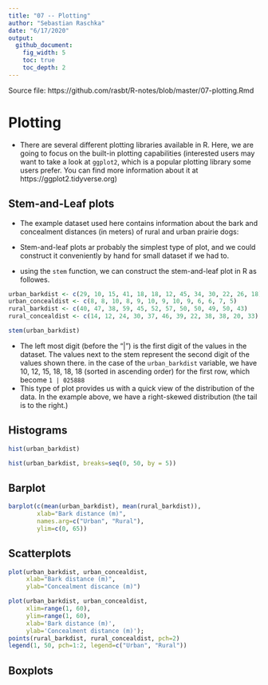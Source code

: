 ```yaml
---
title: "07 -- Plotting"
author: "Sebastian Raschka"
date: "6/17/2020"
output:
  github_document:
    fig_width: 5
    toc: true
    toc_depth: 2
---
```


Source file: https://github.com/rasbt/R-notes/blob/master/07-plotting.Rmd




# Plotting

- There are several different plotting libraries available in R. Here, we are going to focus on the built-in plotting capabilities (interested users may want to take a look at `ggplot2`, which is a popular plotting library some users prefer. You can find more information about it at https://ggplot2.tidyverse.org)

## Stem-and-Leaf plots

- The example dataset used here contains information about the bark and concealment distances (in meters) of rural and urban prairie dogs:

- Stem-and-leaf plots ar probably the simplest type of plot, and we could construct it conveniently by hand for small dataset if we had to.
- using the `stem` function, we can construct the stem-and-leaf plot in R as followes.


```r
urban_barkdist <- c(29, 10, 15, 41, 18, 18, 12, 45, 34, 30, 22, 26, 18)
urban_concealdist <- c(8, 8, 10, 8, 9, 10, 9, 10, 9, 6, 6, 7, 5)
rural_barkdist <- c(40, 47, 38, 59, 45, 52, 57, 50, 50, 49, 50, 43)
rural_concealdist <- c(14, 12, 24, 30, 37, 46, 39, 22, 38, 38, 20, 33)
```

```r
stem(urban_barkdist)
```

- The left most digit (before the "|") is the first digit of the values in the dataset. The values next to the stem represent the second digit of the values shown there. in the case of the `urban_barkdist` variable, we have 10, 12, 15, 18, 18, 18 (sorted in ascending order) for the first row, which become `1 | 025888`
- This type of plot provides us with a quick view of the distribution of the data. In the example above, we have a right-skewed distribution (the tail is to the right.)

## Histograms

```r
hist(urban_barkdist)
```
```r
hist(urban_barkdist, breaks=seq(0, 50, by = 5))
```

## Barplot

```r
barplot(c(mean(urban_barkdist), mean(rural_barkdist)),
        xlab="Bark distance (m)",
        names.arg=c("Urban", "Rural"),
        ylim=c(0, 65))
```

## Scatterplots

```r
plot(urban_barkdist, urban_concealdist,
     xlab="Bark distance (m)",
     ylab="Concealment discance (m)")
```

```r
plot(urban_barkdist, urban_concealdist,
     xlim=range(1, 60), 
     ylim=range(1, 60),
     xlab='Bark distance (m)', 
     ylab='Concealment distance (m)');
points(rural_barkdist, rural_concealdist, pch=2)
legend(1, 50, pch=1:2, legend=c("Urban", "Rural"))
```

## Boxplots

